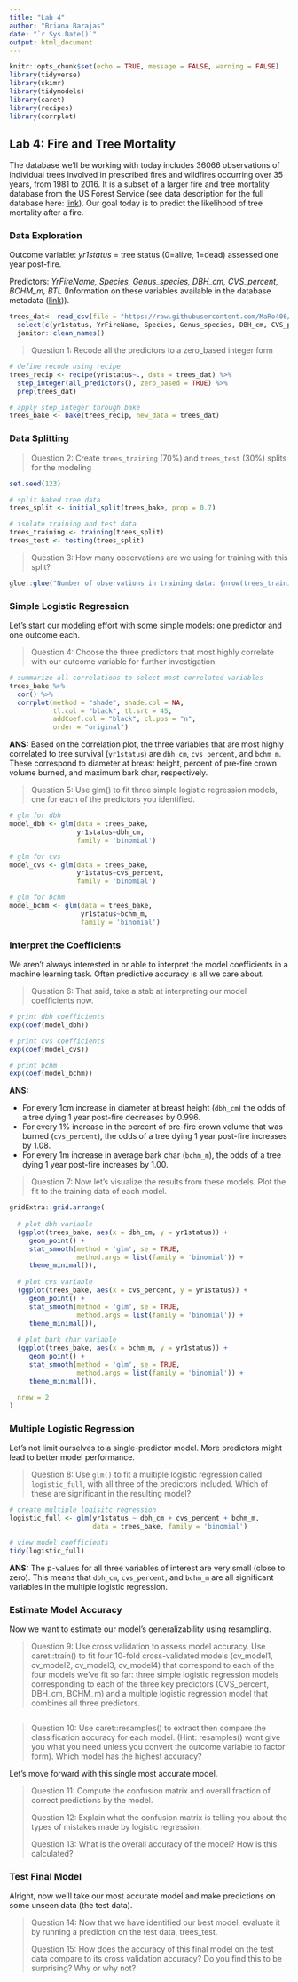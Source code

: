 ```yaml
---
title: "Lab 4"
author: "Briana Barajas"
date: "`r Sys.Date()`"
output: html_document
---
```


```r
knitr::opts_chunk$set(echo = TRUE, message = FALSE, warning = FALSE)
library(tidyverse)
library(skimr)
library(tidymodels)
library(caret)
library(recipes)
library(corrplot)
```

## Lab 4: Fire and Tree Mortality

The database we'll be working with today includes 36066 observations of individual trees involved in prescribed fires and wildfires occurring over 35 years, from 1981 to 2016. It is a subset of a larger fire and tree mortality database from the US Forest Service (see data description for the full database here: [link](https://www.nature.com/articles/s41597-020-0522-7#Sec10)). Our goal today is to predict the likelihood of tree mortality after a fire.

### Data Exploration

Outcome variable: *yr1status* = tree status (0=alive, 1=dead) assessed one year post-fire.

Predictors: *YrFireName, Species, Genus_species, DBH_cm, CVS_percent, BCHM_m, BTL* (Information on these variables available in the database metadata ([link](https://www.fs.usda.gov/rds/archive/products/RDS-2020-0001-2/_metadata_RDS-2020-0001-2.html))).

```r
trees_dat<- read_csv(file = "https://raw.githubusercontent.com/MaRo406/eds-232-machine-learning/main/data/trees-dat.csv") %>% 
  select(c(yr1status, YrFireName, Species, Genus_species, DBH_cm, CVS_percent, BCHM_m, BTL)) %>% 
  janitor::clean_names()
```

> Question 1: Recode all the predictors to a zero_based integer form

```r
# define recode using recipe
trees_recip <- recipe(yr1status~., data = trees_dat) %>% 
  step_integer(all_predictors(), zero_based = TRUE) %>% 
  prep(trees_dat)

# apply step_integer through bake
trees_bake <- bake(trees_recip, new_data = trees_dat)

```

### Data Splitting

> Question 2: Create `trees_training` (70%) and `trees_test` (30%) splits for the modeling

```r
set.seed(123)

# split baked tree data
trees_split <- initial_split(trees_bake, prop = 0.7)

# isolate training and test data
trees_training <- training(trees_split)
trees_test <- testing(trees_split)

```

> Question 3: How many observations are we using for training with this split?

```r
glue::glue("Number of observations in training data: {nrow(trees_training)}")
```

### Simple Logistic Regression

Let's start our modeling effort with some simple models: one predictor and one outcome each.

> Question 4: Choose the three predictors that most highly correlate with our outcome variable for further investigation.

```r
# summarize all correlations to select most correlated variables
trees_bake %>% 
  cor() %>% 
  corrplot(method = "shade", shade.col = NA, 
           tl.col = "black", tl.srt = 45, 
           addCoef.col = "black", cl.pos = "n", 
           order = "original")

```

**ANS:** Based on the correlation plot, the three variables that are most highly correlated to tree survival (`yr1status`) are `dbh_cm`, `cvs_percent`, and `bchm_m`. These correspond to diameter at breast height, percent of pre-fire crown volume burned, and maximum bark char, respectively.

> Question 5: Use glm() to fit three simple logistic regression models, one for each of the predictors you identified.

```r
# glm for dbh
model_dbh <- glm(data = trees_bake,
                 yr1status~dbh_cm,
                 family = 'binomial')

# glm for cvs
model_cvs <- glm(data = trees_bake,
                 yr1status~cvs_percent,
                 family = 'binomial')

# glm for bchm
model_bchm <- glm(data = trees_bake,
                  yr1status~bchm_m,
                  family = 'binomial')
```

### Interpret the Coefficients

We aren't always interested in or able to interpret the model coefficients in a machine learning task. Often predictive accuracy is all we care about.

> Question 6: That said, take a stab at interpreting our model coefficients now.

```r
# print dbh coefficients
exp(coef(model_dbh))

# print cvs coefficients
exp(coef(model_cvs))

# print bchm
exp(coef(model_bchm))
```

**ANS:**

-   For every 1cm increase in diameter at breast height (`dbh_cm`) the odds of a tree dying 1 year post-fire decreases by 0.996.
-   For every 1% increase in the percent of pre-fire crown volume that was burned (`cvs_percent`), the odds of a tree dying 1 year post-fire increases by 1.08.
-   For every 1m increase in average bark char (`bchm_m`), the odds of a tree dying 1 year post-fire increases by 1.00.

> Question 7: Now let's visualize the results from these models. Plot the fit to the training data of each model.

```r
gridExtra::grid.arrange(
  
  # plot dbh variable
  (ggplot(trees_bake, aes(x = dbh_cm, y = yr1status)) +
     geom_point() +
     stat_smooth(method = 'glm', se = TRUE, 
                 method.args = list(family = 'binomial')) +
     theme_minimal()),
  
  # plot cvs variable
  (ggplot(trees_bake, aes(x = cvs_percent, y = yr1status)) +
     geom_point() +
     stat_smooth(method = 'glm', se = TRUE, 
                 method.args = list(family = 'binomial')) +
     theme_minimal()),
  
  # plot bark char variable
  (ggplot(trees_bake, aes(x = bchm_m, y = yr1status)) +
     geom_point() +
     stat_smooth(method = 'glm', se = TRUE, 
                 method.args = list(family = 'binomial')) +
     theme_minimal()),
  
  nrow = 2
)
```


### Multiple Logistic Regression

Let's not limit ourselves to a single-predictor model. More predictors might lead to better model performance.

> Question 8: Use `glm()` to fit a multiple logistic regression called `logistic_full`, with all three of the predictors included. Which of these are significant in the resulting model?

```r
# create multiple logisitc regression
logistic_full <- glm(yr1status ~ dbh_cm + cvs_percent + bchm_m,
                     data = trees_bake, family = 'binomial')

# view model coefficients
tidy(logistic_full)
```
__ANS:__ The p-values for all three variables of interest are very small (close to zero). This means that `dbh_cm`, `cvs_percent`, and `bchm_m` are all significant variables in the multiple logistic regression. 

### Estimate Model Accuracy

Now we want to estimate our model's generalizability using resampling.

> Question 9: Use cross validation to assess model accuracy. Use caret::train() to fit four 10-fold cross-validated models (cv_model1, cv_model2, cv_model3, cv_model4) that correspond to each of the four models we've fit so far: three simple logistic regression models corresponding to each of the three key predictors (CVS_percent, DBH_cm, BCHM_m) and a multiple logistic regression model that combines all three predictors.

```r

```

>
> Question 10: Use caret::resamples() to extract then compare the classification accuracy for each model. (Hint: resamples() wont give you what you need unless you convert the outcome variable to factor form). Which model has the highest accuracy?

Let's move forward with this single most accurate model.

> Question 11: Compute the confusion matrix and overall fraction of correct predictions by the model.
>
> Question 12: Explain what the confusion matrix is telling you about the types of mistakes made by logistic regression.
>
> Question 13: What is the overall accuracy of the model? How is this calculated?

### Test Final Model

Alright, now we'll take our most accurate model and make predictions on some unseen data (the test data).

> Question 14: Now that we have identified our best model, evaluate it by running a prediction on the test data, trees_test.
>
> Question 15: How does the accuracy of this final model on the test data compare to its cross validation accuracy? Do you find this to be surprising? Why or why not?
